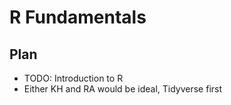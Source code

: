 # R Fundamentals

## Plan

- TODO: Introduction to R
- Either KH and RA would be ideal, Tidyverse first